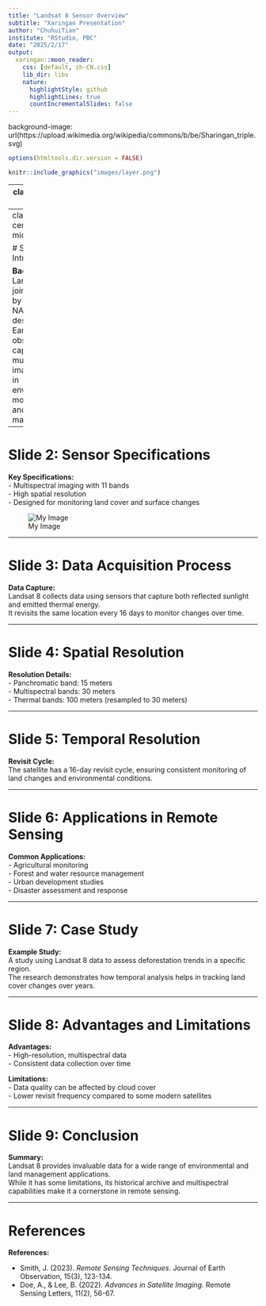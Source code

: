 ---
title: "Landsat 8 Sensor Overview"
subtitle: "Xaringan Presentation"
author: "ChuhuiTian"
institute: "RStudio, PBC"
date: "2025/2/17"
output:
  xaringan::moon_reader:
    css: [default, zh-CN.css]
    lib_dir: libs
    nature:
      highlightStyle: github
      highlightLines: true
      countIncrementalSlides: false
---

background-image: url(https://upload.wikimedia.org/wikipedia/commons/b/be/Sharingan_triple.svg)

```{r setup, include=FALSE}
options(htmltools.dir.version = FALSE)

knitr::include_graphics("images/layer.png")
```

---
class: center, middle

# Landsat 8 Sensor Overview

Welcome to the presentation about the Landsat 8 sensor. 
This presentation will introduce the basic principles, features and application scenarios of Landsat 8.


---
class: inverse, center, middle

# Slide 1: Introduction

**Background:**  
Landsat 8 is a joint mission by USGS and NASA. It is designed for Earth observation, capturing multispectral images used in environmental monitoring and land management.

---

# Slide 2: Sensor Specifications

**Key Specifications:**  
- Multispectral imaging with 11 bands  
- High spatial resolution  
- Designed for monitoring land cover and surface changes

![My Image](images/layer.png)

---


# Slide 3: Data Acquisition Process

**Data Capture:**  
Landsat 8 collects data using sensors that capture both reflected sunlight and emitted thermal energy.  
It revisits the same location every 16 days to monitor changes over time.

---

# Slide 4: Spatial Resolution

**Resolution Details:**  
- Panchromatic band: 15 meters  
- Multispectral bands: 30 meters  
- Thermal bands: 100 meters (resampled to 30 meters)

---

# Slide 5: Temporal Resolution

**Revisit Cycle:**  
The satellite has a 16-day revisit cycle, ensuring consistent monitoring of land changes and environmental conditions.

---

# Slide 6: Applications in Remote Sensing

**Common Applications:**  
- Agricultural monitoring  
- Forest and water resource management  
- Urban development studies  
- Disaster assessment and response

---

# Slide 7: Case Study

**Example Study:**  
A study using Landsat 8 data to assess deforestation trends in a specific region.  
The research demonstrates how temporal analysis helps in tracking land cover changes over years.

---

# Slide 8: Advantages and Limitations

**Advantages:**  
- High-resolution, multispectral data  
- Consistent data collection over time

**Limitations:**  
- Data quality can be affected by cloud cover  
- Lower revisit frequency compared to some modern satellites

---

# Slide 9: Conclusion

**Summary:**  
Landsat 8 provides invaluable data for a wide range of environmental and land management applications.  
While it has some limitations, its historical archive and multispectral capabilities make it a cornerstone in remote sensing.

---

# References

**References:**

- Smith, J. (2023). *Remote Sensing Techniques*. Journal of Earth Observation, 15(3), 123-134.
- Doe, A., & Lee, B. (2022). *Advances in Satellite Imaging*. Remote Sensing Letters, 11(2), 56-67.


